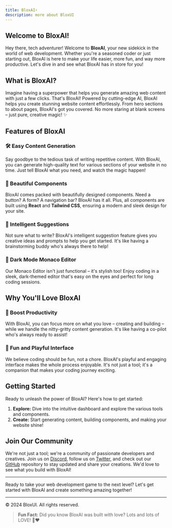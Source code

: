 ```yaml
---
title: BloxAI⚡
description: more about BloxUI
---
```


## Welcome to BloxAI!

Hey there, tech adventurer! Welcome to **BloxAI**, your new sidekick in the world of web development. Whether you're a seasoned coder or just starting out, BloxAI is here to make your life easier, more fun, and way more productive. Let's dive in and see what BloxAI has in store for you!

## What is BloxAI?

Imagine having a superpower that helps you generate amazing web content with just a few clicks. That's BloxAI! Powered by cutting-edge AI, BloxAI helps you create stunning website content effortlessly. From hero sections to about pages, BloxAI's got you covered. No more staring at blank screens – just pure, creative magic! ✨

## Features of BloxAI

### 🛠️ Easy Content Generation

Say goodbye to the tedious task of writing repetitive content. With BloxAI, you can generate high-quality text for various sections of your website in no time. Just tell BloxAI what you need, and watch the magic happen!

### 🎨 Beautiful Components

BloxAI comes packed with beautifully designed components. Need a button? A form? A navigation bar? BloxAI has it all. Plus, all components are built using **React** and **Tailwind CSS**, ensuring a modern and sleek design for your site.

### 🤖 Intelligent Suggestions

Not sure what to write? BloxAI's intelligent suggestion feature gives you creative ideas and prompts to help you get started. It's like having a brainstorming buddy who's always there to help!

### 🌙 Dark Mode Monaco Editor

Our Monaco Editor isn't just functional – it's stylish too! Enjoy coding in a sleek, dark-themed editor that's easy on the eyes and perfect for long coding sessions.

## Why You'll Love BloxAI

### 🚀 Boost Productivity

With BloxAI, you can focus more on what you love – creating and building – while we handle the nitty-gritty content generation. It's like having a co-pilot who's always ready to assist!

### 🌟 Fun and Playful Interface

We believe coding should be fun, not a chore. BloxAI's playful and engaging interface makes the whole process enjoyable. It's not just a tool; it's a companion that makes your coding journey exciting.

## Getting Started

Ready to unleash the power of BloxAI? Here's how to get started:

1. **Explore:** Dive into the intuitive dashboard and explore the various tools and components.
2. **Create:** Start generating content, building components, and making your website shine!

## Join Our Community

We're not just a tool; we're a community of passionate developers and creatives. Join us on [Discord](#), follow us on [Twitter](#), and check out our [GitHub](#) repository to stay updated and share your creations. We'd love to see what you build with BloxAI!

---

Ready to take your web development game to the next level? Let's get started with BloxAI and create something amazing together!

---

© 2024 BloxUI. All rights reserved.

> **Fun Fact:** Did you know BloxAI was built with love? Lots and lots of LOVE! 🪸❤️
